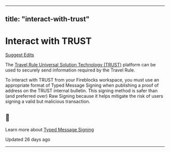 ---
  title: "interact-with-trust"
  ---
  
  # Interact with TRUST

[Suggest Edits](/edit/interact-with-trust)

The [Travel Rule Universal Solution Technology (TRUST)](https://www.coinbase.com/blog/introducing-the-travel-rule-universal-solution-technology-trust) platform can be used to securely send information required by the Travel Rule.

To interact with TRUST from your Fireblocks workspace, you must use an appropriate format of Typed Message Signing when publishing a proof of address on the TRUST internal bulletin. This signing method is safer than (and preferred over) Raw Signing because it helps mitigate the risk of users signing a valid but malicious transaction.

<Info>

## 📘

Learn more about [Typed Message Signing](/docs/typed-message-signing-1#what-are-the-use-cases-for-typed-message-signing)



</Info>

Updated 26 days ago

* * *
